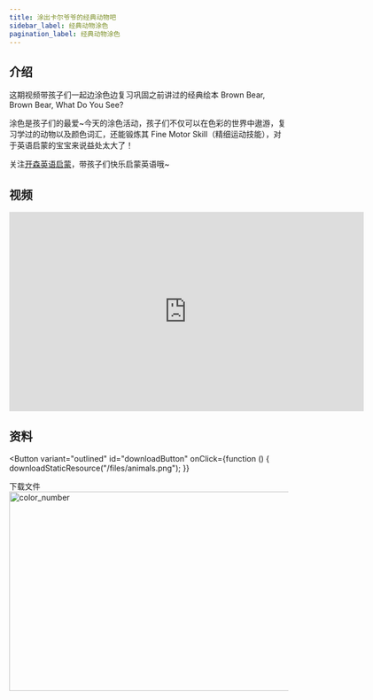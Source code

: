 ```yaml
---
title: 涂出卡尔爷爷的经典动物吧
sidebar_label: 经典动物涂色
pagination_label: 经典动物涂色
---
```



## 介绍

这期视频带孩子们一起边涂色边复习巩固之前讲过的经典绘本 Brown Bear, Brown Bear, What Do You See?

涂色是孩子们的最爱~今天的涂色活动，孩子们不仅可以在色彩的世界中遨游，复习学过的动物以及颜色词汇，还能锻炼其 Fine Motor Skill（精细运动技能），对于英语启蒙的宝宝来说益处太大了！

关注[开森英语启蒙](https://space.bilibili.com/20797715)，带孩子们快乐启蒙英语哦~

## 视频

<iframe
  src="https://player.bilibili.com/player.html?bvid=BV1Dk4y1E7Ve&cid=1&page=1"
  scrolling="no"
  border="0"
  frameborder="no"
  framespacing="0"
  allowfullscreen="true"
  width="640"
  height="360"
></iframe>


## 资料

<Button
  variant="outlined"
  id="downloadButton"
  onClick={function () {
    downloadStaticResource("/files/animals.png");
  }}
>
  下载文件
</Button>
<br />
<img
  src="/files/animals.png"
  alt="color_number"
  width="640"
  height="360"
/>
